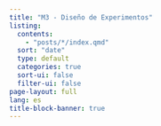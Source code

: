 ```yaml
---
title: "M3 - Diseño de Experimentos"
listing:
  contents:
    - "posts/*/index.qmd"
  sort: "date"
  type: default
  categories: true
  sort-ui: false
  filter-ui: false
page-layout: full
lang: es
title-block-banner: true
---
```

